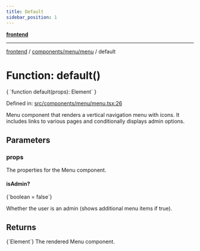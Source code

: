 ```yaml
---
title: Default
sidebar_position: 1
---
```



[**frontend**](../../../..)

***

[frontend](../../../..) / [components/menu/menu](..) / default

# Function: default()

<CodeBlock language="ts">
{ `function default(props): Element` }
</CodeBlock>

Defined in: [src/components/menu/menu.tsx:26](https://github.com/svsticky/CommitteeClash/blob/f974faa16c13593c1cc0eea50bf89b045abdabb5/frontend/src/components/menu/menu.tsx#L26)

Menu component that renders a vertical navigation menu with icons.
It includes links to various pages and conditionally displays admin options.

## Parameters

### props

The properties for the Menu component.

#### isAdmin?
<CodeBlock language="ts">
{`boolean = false`}
</CodeBlock>

Whether the user is an admin (shows additional menu items if true).

## Returns
<CodeBlock language="ts">
{`Element`}
</CodeBlock>
The rendered Menu component.
